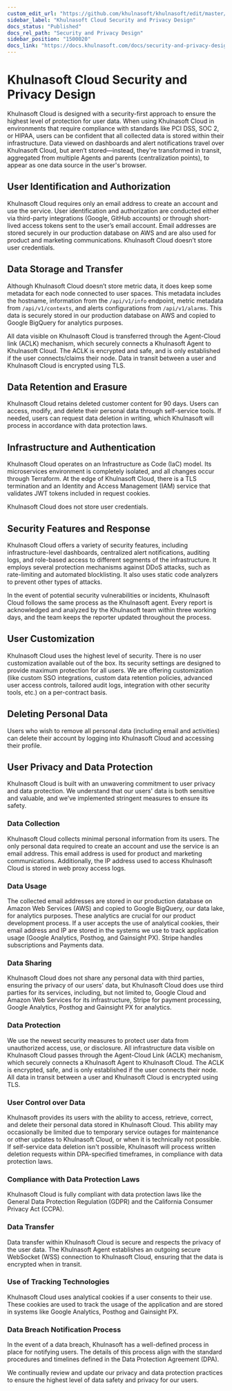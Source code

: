 ```yaml
---
custom_edit_url: "https://github.com/khulnasoft/khulnasoft/edit/master/docs/security-and-privacy-design/khulnasoft-cloud-security.md"
sidebar_label: "Khulnasoft Cloud Security and Privacy Design"
docs_status: "Published"
docs_rel_path: "Security and Privacy Design"
sidebar_position: "1500020"
docs_link: "https://docs.khulnasoft.com/docs/security-and-privacy-design/khulnasoft-cloud-security-and-privacy-design"
---
```


# Khulnasoft Cloud Security and Privacy Design

Khulnasoft Cloud is designed with a security-first approach to ensure the highest level of protection for user data. When
using Khulnasoft Cloud in environments that require compliance with standards like PCI DSS, SOC 2, or HIPAA, users can be
confident that all collected data is stored within their infrastructure. Data viewed on dashboards and alert
notifications travel over Khulnasoft Cloud, but aren’t stored—instead, they're transformed in transit, aggregated from
multiple Agents and parents (centralization points), to appear as one data source in the user's browser.

## User Identification and Authorization

Khulnasoft Cloud requires only an email address to create an account and use the service. User identification and
authorization are conducted either via third-party integrations (Google, GitHub accounts) or through short-lived access
tokens sent to the user’s email account. Email addresses are stored securely in our production database on AWS and are
also used for product and marketing communications. Khulnasoft Cloud doesn’t store user credentials.

## Data Storage and Transfer

Although Khulnasoft Cloud doesn’t store metric data, it does keep some metadata for each node connected to user spaces.
This metadata includes the hostname, information from the `/api/v1/info` endpoint, metric metadata
from `/api/v1/contexts`, and alerts configurations from `/api/v1/alarms`. This data is securely stored in our production
database on AWS and copied to Google BigQuery for analytics purposes.

All data visible on Khulnasoft Cloud is transferred through the Agent-Cloud link (ACLK) mechanism, which securely connects
a Khulnasoft Agent to Khulnasoft Cloud. The ACLK is encrypted and safe, and is only established if the user connects/claims
their node. Data in transit between a user and Khulnasoft Cloud is encrypted using TLS.

## Data Retention and Erasure

Khulnasoft Cloud retains deleted customer content for 90 days. Users can access, modify, and delete their personal data through self-service tools. If needed, users can request data deletion in writing, which Khulnasoft will process in accordance with data protection laws.

## Infrastructure and Authentication

Khulnasoft Cloud operates on an Infrastructure as Code (IaC) model. Its microservices environment is completely isolated,
and all changes occur through Terraform. At the edge of Khulnasoft Cloud, there is a TLS termination and an Identity and
Access Management (IAM) service that validates JWT tokens included in request cookies.

Khulnasoft Cloud does not store user credentials.

## Security Features and Response

Khulnasoft Cloud offers a variety of security features, including infrastructure-level dashboards, centralized alert notifications, auditing logs, and role-based access to different segments of the infrastructure. It employs several protection mechanisms against DDoS attacks, such as rate-limiting and automated blocklisting. It also uses static code analyzers to prevent other types of attacks.

In the event of potential security vulnerabilities or incidents, Khulnasoft Cloud follows the same process as the Khulnasoft
agent. Every report is acknowledged and analyzed by the Khulnasoft team within three working days, and the team keeps the
reporter updated throughout the process.

## User Customization

Khulnasoft Cloud uses the highest level of security. There is no user customization available out of the box. Its security
settings are designed to provide maximum protection for all users. We are offering customization (like custom SSO
integrations, custom data retention policies, advanced user access controls, tailored audit logs, integration with other
security tools, etc.) on a per-contract basis.

## Deleting Personal Data

Users who wish to remove all personal data (including email and activities) can delete their account by logging into Khulnasoft Cloud and accessing their profile.

## User Privacy and Data Protection

Khulnasoft Cloud is built with an unwavering commitment to user privacy and data protection. We understand that our users'
data is both sensitive and valuable, and we’ve implemented stringent measures to ensure its safety.

### Data Collection

Khulnasoft Cloud collects minimal personal information from its users. The only personal data required to create an account
and use the service is an email address. This email address is used for product and marketing communications.
Additionally, the IP address used to access Khulnasoft Cloud is stored in web proxy access logs.

### Data Usage

The collected email addresses are stored in our production database on Amazon Web Services (AWS) and copied to Google
BigQuery, our data lake, for analytics purposes. These analytics are crucial for our product development process. If a
user accepts the use of analytical cookies, their email address and IP are stored in the systems we use to track
application usage (Google Analytics, Posthog, and Gainsight PX). Stripe handles subscriptions and Payments data.

### Data Sharing

Khulnasoft Cloud does not share any personal data with third parties, ensuring the privacy of our users' data, but Khulnasoft
Cloud does use third parties for its services, including, but not limited to, Google Cloud and Amazon Web Services for
its infrastructure, Stripe for payment processing, Google Analytics, Posthog and Gainsight PX for analytics.

### Data Protection

We use the newest security measures to protect user data from unauthorized access, use, or disclosure. All
infrastructure data visible on Khulnasoft Cloud passes through the Agent-Cloud Link (ACLK) mechanism, which securely
connects a Khulnasoft Agent to Khulnasoft Cloud. The ACLK is encrypted, safe, and is only established if the user connects
their node. All data in transit between a user and Khulnasoft Cloud is encrypted using TLS.

### User Control over Data

Khulnasoft provides its users with the ability to access, retrieve, correct, and delete their personal data stored in Khulnasoft Cloud.
This ability may occasionally be limited due to temporary service outages for maintenance or other updates to Khulnasoft Cloud, or when it is technically not possible.
If self-service data deletion isn't possible, Khulnasoft will process written deletion requests within DPA-specified timeframes, in compliance with data protection laws.

### Compliance with Data Protection Laws

Khulnasoft Cloud is fully compliant with data protection laws like the General Data Protection Regulation (GDPR) and the
California Consumer Privacy Act (CCPA).

### Data Transfer

Data transfer within Khulnasoft Cloud is secure and respects the privacy of the user data. The Khulnasoft Agent establishes an
outgoing secure WebSocket (WSS) connection to Khulnasoft Cloud, ensuring that the data is encrypted when in transit.

### Use of Tracking Technologies

Khulnasoft Cloud uses analytical cookies if a user consents to their use. These cookies are used to track the usage of the
application and are stored in systems like Google Analytics, Posthog and Gainsight PX.

### Data Breach Notification Process

In the event of a data breach, Khulnasoft has a well-defined process in place for notifying users. The details of this
process align with the standard procedures and timelines defined in the Data Protection Agreement (DPA).

We continually review and update our privacy and data protection practices to ensure the highest level of data safety
and privacy for our users.
